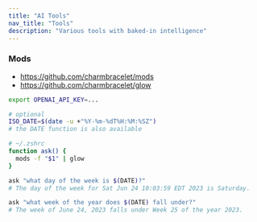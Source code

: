 ```yaml
---
title: "AI Tools"
nav_title: "Tools"
description: "Various tools with baked-in intelligence"
---
```


### Mods

- https://github.com/charmbracelet/mods
- https://github.com/charmbracelet/glow

```bash
export OPENAI_API_KEY=...
```

```bash
# optional
ISO_DATE=$(date -u +"%Y-%m-%dT%H:%M:%SZ")
# the DATE function is also available
```

```bash
# ~/.zshrc
function ask() {
  mods -f "$1" | glow
}
```

```bash
ask "what day of the week is $(DATE)?"
# The day of the week for Sat Jun 24 10:03:59 EDT 2023 is Saturday.

ask "what week of the year does $(DATE) fall under?"
# The week of June 24, 2023 falls under Week 25 of the year 2023.
```
